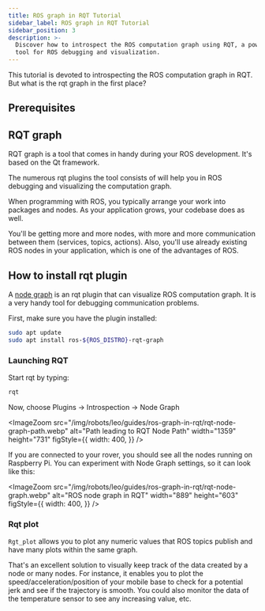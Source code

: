 ```yaml
---
title: ROS graph in RQT Tutorial
sidebar_label: ROS graph in RQT Tutorial
sidebar_position: 3
description: >-
  Discover how to introspect the ROS computation graph using RQT, a powerful
  tool for ROS debugging and visualization.
---
```


This tutorial is devoted to introspecting the ROS computation graph in RQT. But
what is the rqt graph in the first place?

## Prerequisites

<LinkButton docId="leo-rover/advanced-guides/ros-development" />

## RQT graph

RQT graph is a tool that comes in handy during your ROS development. It's based
on the Qt framework.

The numerous rqt plugins the tool consists of will help you in ROS debugging and
visualizing the computation graph.

When programming with ROS, you typically arrange your work into packages and
nodes. As your application grows, your codebase does as well.

You'll be getting more and more nodes, with more and more communication between
them (services, topics, actions). Also, you'll use already existing ROS nodes in
your application, which is one of the advantages of ROS.

## How to install rqt plugin

A [node graph](http://wiki.ros.org/rqt_graph) is an rqt plugin that can
visualize ROS computation graph. It is a very handy tool for debugging
communication problems.

First, make sure you have the plugin installed:

```bash
sudo apt update
sudo apt install ros-${ROS_DISTRO}-rqt-graph
```

### Launching RQT

Start rqt by typing:

```bash
rqt
```

Now, choose Plugins -> Introspection -> Node Graph

<ImageZoom
  src="/img/robots/leo/guides/ros-graph-in-rqt/rqt-node-graph-path.webp"
  alt="Path leading to RQT Node Path"
  width="1359"
  height="731"
  figStyle={{
    width: 400,
  }}
/>

If you are connected to your rover, you should see all the nodes running on
Raspberry Pi. You can experiment with Node Graph settings, so it can look like
this:

<ImageZoom
  src="/img/robots/leo/guides/ros-graph-in-rqt/rqt-node-graph.webp"
  alt="ROS node graph in RQT"
  width="889"
  height="603"
  figStyle={{
    width: 400,
  }}
/>

### Rqt plot

`Rgt_plot` allows you to plot any numeric values that ROS topics publish and
have many plots within the same graph.

That's an excellent solution to visually keep track of the data created by a
node or many nodes. For instance, it enables you to plot the
speed/acceleration/position of your mobile base to check for a potential jerk
and see if the trajectory is smooth. You could also monitor the data of the
temperature sensor to see any increasing value, etc.
